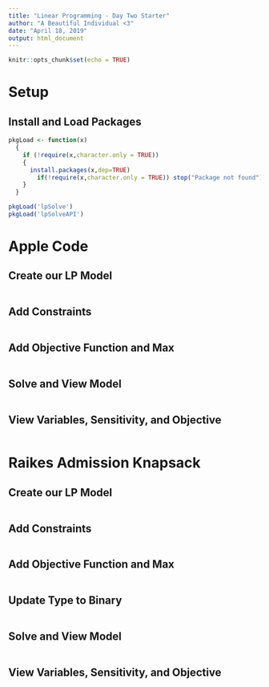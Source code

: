 ```yaml
---
title: "Linear Programming - Day Two Starter"
author: "A Beautiful Individual <3"
date: "April 18, 2019"
output: html_document
---
```


```r
knitr::opts_chunk$set(echo = TRUE)
```

# Setup

## Install and Load Packages
```r
pkgLoad <- function(x)
  {
    if (!require(x,character.only = TRUE))
    {
      install.packages(x,dep=TRUE)
        if(!require(x,character.only = TRUE)) stop("Package not found")
    }
  }

pkgLoad('lpSolve')
pkgLoad('lpSolveAPI')
```

# Apple Code

## Create our LP Model
```r
```

## Add Constraints
```r
```

## Add Objective Function and Max
```r
```

## Solve and View Model
```r
```

## View Variables, Sensitivity, and Objective
```r
```

# Raikes Admission Knapsack
## Create our LP Model
```r
```

## Add Constraints
```r
```

## Add Objective Function and Max
```r
```

## Update Type to Binary
```r
```

## Solve and View Model
```r
```

## View Variables, Sensitivity, and Objective
```r
```

